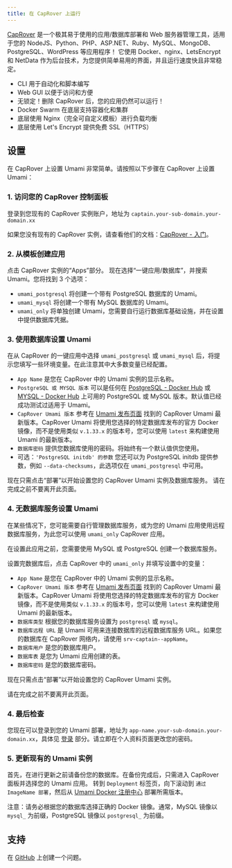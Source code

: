 ```yaml
---
title: 在 CapRover 上运行
---
```


[CapRover](https://caprover.com) 是一个极其易于使用的应用/数据库部署和 Web 服务器管理工具，适用于您的 NodeJS、Python、PHP、ASP.NET、Ruby、MySQL、MongoDB、PostgreSQL、WordPress 等应用程序！
它使用 Docker、nginx、LetsEncrypt 和 NetData 作为后台技术，为您提供简单易用的界面，并且运行速度快且非常稳定。

- CLI 用于自动化和脚本编写
- Web GUI 以便于访问和方便
- 无锁定！删除 CapRover 后，您的应用仍然可以运行！
- Docker Swarm 在底层支持容器化和集群
- 底层使用 Nginx（完全可自定义模板）进行负载均衡
- 底层使用 Let's Encrypt 提供免费 SSL（HTTPS）

## 设置

在 CapRover 上设置 Umami 非常简单。请按照以下步骤在 CapRover 上设置 Umami：

### 1. 访问您的 CapRover 控制面板

登录到您现有的 CapRover 实例账户，地址为 `captain.your-sub-domain.your-domain.xx`

如果您没有现有的 CapRover 实例，请查看他们的文档：[CapRover - 入门](https://caprover.com/docs/get-started.html)。

### 2. 从模板创建应用

点击 CapRover 实例的“Apps”部分。
现在选择“一键应用/数据库”，并搜索 Umami。您将找到 3 个选项：

- `umami_postgresql` 将创建一个带有 PostgreSQL 数据库的 Umami。
- `umami_mysql` 将创建一个带有 MySQL 数据库的 Umami。
- `umami_only` 将单独创建 Umami，您需要自行运行数据库基础设施，并在设置中提供数据库凭据。

### 3. 使用数据库设置 Umami

在从 CapRover 的一键应用中选择 `umami_postgresql` 或 `umami_mysql` 后，将提示您填写一些环境变量。在此注意其中大多数变量已经配置。

- `App Name` 是您在 CapRover 中的 Umami 实例的显示名称。
- `PostgreSQL 或 MYSQL 版本` 可以是任何在 [PostgreSQL - Docker Hub](https://hub.docker.com/_/postgres) 或 [MYSQL - Docker Hub](https://hub.docker.com/_/mysql) 上可用的 PostgreSQL 或 MySQL 版本。默认值已经成功测试过适用于 Umami。
- `CapRover Umami 版本` 参考在 [Umami 发布页面](https://github.com/umami-software/umami/releases) 找到的 CapRover Umami 最新版本。CapRover Umami 将使用您选择的特定数据库发布的官方 Docker 镜像，而不是使用类似 `v.1.33.x` 的版本号，您可以使用 `latest` 来构建使用 Umami 的最新版本。
- `数据库密码` 提供您数据库使用的密码。将始终有一个默认值供您使用。
- 可选：`'PostgreSQL initdb' 的参数` 您还可以为 PostgreSQL initdb 提供参数，例如 `--data-checksums`，此选项仅在 `umami_postgresql` 中可用。

现在只需点击“部署”以开始设置您的 CapRover Umami 实例及数据库服务。
请在完成之前不要离开此页面。

### 4. 无数据库服务设置 Umami

在某些情况下，您可能需要自行管理数据库服务，或为您的 Umami 应用使用远程数据库服务，为此您可以使用 `umami_only` CapRover 应用。

在设置此应用之前，您需要使用 MySQL 或 PostgreSQL 创建一个数据库服务。

设置完数据库后，点击 CapRover 中的 `umami_only` 并填写设置中的变量：

- `App Name` 是您在 CapRover 中的 Umami 实例的显示名称。
- `CapRover Umami 版本` 参考在 [Umami 发布页面](https://github.com/umami-software/umami/releases) 找到的 CapRover Umami 最新版本。CapRover Umami 将使用您选择的特定数据库发布的官方 Docker 镜像，而不是使用类似 `v.1.33.x` 的版本号，您可以使用 `latest` 来构建使用 Umami 的最新版本。
- `数据库类型` 根据您的数据库服务设置为 `postgresql` 或 `mysql`。
- `数据库远程 URL` 是 Umami 可用来连接数据库的远程数据库服务 URL。如果您的数据库在 CapRover 网络内，请使用 `srv-captain--appName`。
- `数据库用户` 是您的数据库用户。
- `数据库表` 是您为 Umami 应用创建的表。
- `数据库密码` 是您的数据库密码。

现在只需点击“部署”以开始设置您的 CapRover Umami 实例。

请在完成之前不要离开此页面。

### 4. 最后检查

您现在可以登录到您的 Umami 部署，地址为 `app-name.your-sub-domain.your-domain.xx`，具体见 [登录](/docs/login) 部分。请立即在个人资料页面更改您的密码。

### 5. 更新现有的 Umami 实例

首先，在进行更新之前请备份您的数据库。在备份完成后，只需进入 CapRover 面板并选择您的 Umami 应用。
转到 `Deployment` 标签页，向下滚动到 `通过 ImageName 部署`，然后从 [Umami Docker 注册中心](https://github.com/umami-software/umami/pkgs/container/umami) 部署所需版本。

注意：请务必根据您的数据库选择正确的 Docker 镜像。通常，MySQL 镜像以 `mysql_` 为前缀，PostgreSQL 镜像以 `postgresql_` 为前缀。

## 支持

在 [GitHub](https://github.com/caprover/one-click-apps/issues) 上创建一个问题。